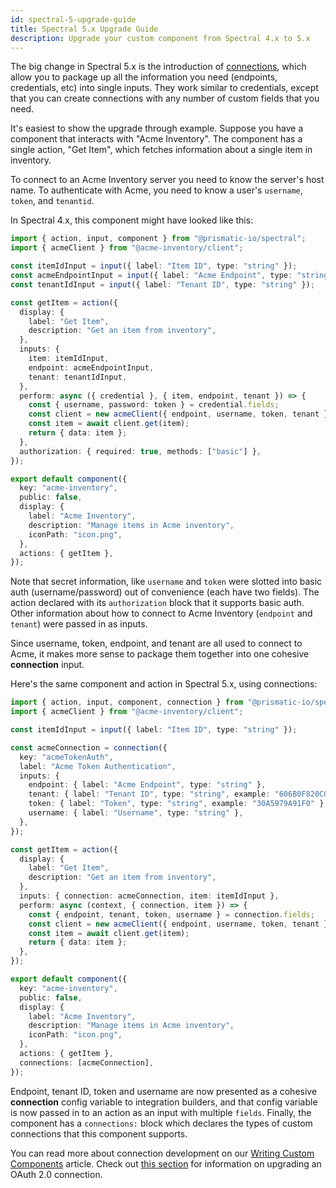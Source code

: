 ```yaml
---
id: spectral-5-upgrade-guide
title: Spectral 5.x Upgrade Guide
description: Upgrade your custom component from Spectral 4.x to 5.x
---
```


The big change in Spectral 5.x is the introduction of [connections](/composer/builder/spectral/modules/_index_.md/#const-connection), which allow you to package up all the information you need (endpoints, credentials, etc) into single inputs.
They work similar to credentials, except that you can create connections with any number of custom fields that you need.

It's easiest to show the upgrade through example.
Suppose you have a component that interacts with "Acme Inventory".
The component has a single action, "Get Item", which fetches information about a single item in inventory.

To connect to an Acme Inventory server you need to know the server's host name.
To authenticate with Acme, you need to know a user's `username`, `token`, and `tenantid`.

In Spectral 4.x, this component might have looked like this:

```typescript {5-6,15-16,18-20,24} title="Sample Component using Spectral 4.x"
import { action, input, component } from "@prismatic-io/spectral";
import { acmeClient } from "@acme-inventory/client";

const itemIdInput = input({ label: "Item ID", type: "string" });
const acmeEndpointInput = input({ label: "Acme Endpoint", type: "string" });
const tenantIdInput = input({ label: "Tenant ID", type: "string" });

const getItem = action({
  display: {
    label: "Get Item",
    description: "Get an item from inventory",
  },
  inputs: {
    item: itemIdInput,
    endpoint: acmeEndpointInput,
    tenant: tenantIdInput,
  },
  perform: async ({ credential }, { item, endpoint, tenant }) => {
    const { username, password: token } = credential.fields;
    const client = new acmeClient({ endpoint, username, token, tenant });
    const item = await client.get(item);
    return { data: item };
  },
  authorization: { required: true, methods: ["basic"] },
});

export default component({
  key: "acme-inventory",
  public: false,
  display: {
    label: "Acme Inventory",
    description: "Manage items in Acme inventory",
    iconPath: "icon.png",
  },
  actions: { getItem },
});
```

Note that secret information, like `username` and `token` were slotted into basic auth (username/password) out of convenience (each have two fields).
The action declared with its `authorization` block that it supports basic auth.
Other information about how to connect to Acme Inventory (`endpoint` and `tenant`) were passed in as inputs.

Since username, token, endpoint, and tenant are all used to connect to Acme, it makes more sense to package them together into one cohesive **connection** input.

Here's the same component and action in Spectral 5.x, using connections:

```typescript {6-15,22-25,40} title="Sample Component using Spectral 5.x"
import { action, input, component, connection } from "@prismatic-io/spectral";
import { acmeClient } from "@acme-inventory/client";

const itemIdInput = input({ label: "Item ID", type: "string" });

const acmeConnection = connection({
  key: "acmeTokenAuth",
  label: "Acme Token Authentication",
  inputs: {
    endpoint: { label: "Acme Endpoint", type: "string" },
    tenant: { label: "Tenant ID", type: "string", example: "606B0F820C0C" },
    token: { label: "Token", type: "string", example: "30A5979A91F0" },
    username: { label: "Username", type: "string" },
  },
});

const getItem = action({
  display: {
    label: "Get Item",
    description: "Get an item from inventory",
  },
  inputs: { connection: acmeConnection, item: itemIdInput },
  perform: async (context, { connection, item }) => {
    const { endpoint, tenant, token, username } = connection.fields;
    const client = new acmeClient({ endpoint, username, token, tenant });
    const item = await client.get(item);
    return { data: item };
  },
});

export default component({
  key: "acme-inventory",
  public: false,
  display: {
    label: "Acme Inventory",
    description: "Manage items in Acme inventory",
    iconPath: "icon.png",
  },
  actions: { getItem },
  connections: [acmeConnection],
});
```

Endpoint, tenant ID, token and username are now presented as a cohesive **connection** config variable to integration builders, and that config variable is now passed in to an action as an input with multiple `fields`.
Finally, the component has a `connections:` block which declares the types of custom connections that this component supports.

You can read more about connection development on our [Writing Custom Components](/composer/builder/custom-components/writing-custom-components.mdx#adding-connections) article.
Check out [this section](/composer/builder/custom-components/writing-custom-components.mdx#writing-oauth-20-connections) for information on upgrading an OAuth 2.0 connection.
